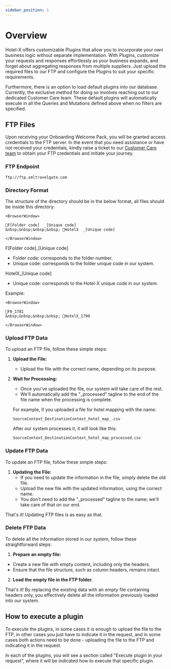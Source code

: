 ```yaml
---
sidebar_position: 1
---
```


# Overview

Hotel-X offers customizable Plugins that allow you to incorporate your own business logic without separate implementation. With Plugins, customize your requests and responses effortlessly as your business expands, and forget about aggregating responses from multiple suppliers. Just upload the required files to our FTP and configure the Plugins to suit your specific requirements.

Furthermore, there is an option to load default plugins into our database. Currently, the exclusive method for doing so involves reaching out to our dedicated Customer Care team. These default plugins will automatically execute in all the Queries and Mutations defined above when no filters are specified.

## FTP Files

Upon receiving your Onboarding Welcome Pack, you will be granted access credentials to the FTP server. In the event that you need assistance or have not received your credentials, kindly raise a ticket to our [Customer Care team](https://app.travelgatex.com/tickets) to obtain your FTP credentials and initiate your journey.

### FTP Endpoint

```
ftp://ftp.xmltravelgate.com
```

### Directory Format

The structure of the directory should be in the below format, all files should be inside this directory:

```mdx-code-block
<BrowserWindow>

📁F[Folder code]  _[Unique code]  
&nbsp;&nbsp;&nbsp;&nbsp; 📁HotelX  _[Unique code]

</BrowserWindow>
```

F[Folder code]_[Unique code]
* Folder code: corresponds to the folder number.
* Unique code: corresponds to the folder unique code in our system.

HotelX_[Unique code]
* Unique code: corresponds to the Hotel-X unique code in our system.

Example: 

```mdx-code-block
<BrowserWindow>

📁F0_1781  
&nbsp;&nbsp;&nbsp;&nbsp; 📁HotelX_1790

</BrowserWindow>
```

### Upload FTP Data

To upload an FTP file, follow these simple steps:

1. **Upload the File:**
   - Upload the file with the correct name, depending on its purpose.

2. **Wait for Processing:**
   - Once you've uploaded the file, our system will take care of the rest.
   - We'll automatically add the "_processed" tagline to the end of the file name when the processing is complete.

   For example, if you uploaded a file for hotel mapping with the name:
   ```
   SourceContext_DestinationContext_hotel_map_.csv
   ```

   After our system processes it, it will look like this:
   ```
   SourceContext_DestinationContext_hotel_map_processed.csv
   ```

### Update FTP Data

To update an FTP file, follow these simple steps:

1. **Updating the File:**
   - If you need to update the information in the file, simply delete the old file.
   - Upload the new file with the updated information, using the correct name.
   - You don't need to add the "_processed" tagline to the name; we'll take care of that on our end.

That's it! Updating FTP files is as easy as that.


### Delete FTP Data

To delete all the information stored in our system, follow these straightforward steps:

1. **Prepare an empty file:**

- Create a new file with empty content, including only the headers.
- Ensure that the file structure, such as column headers, remains intact.

2. **Load the empty file in the FTP folder.**

That's it! By replacing the existing data with an empty file containing headers only, you effectively delete all the information previously loaded into our system.


## How to execute a plugin

To execute the plugins, in some cases it is enough to upload the file to the FTP, in other cases you just have to indicate it in the request, and in some cases both actions need to be done - uploading the file to the FTP and indicating it in the request.

In each of the plugins, you will see a section called "Execute plugin in your request", where it will be indicated how to execute that specific plugin.